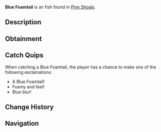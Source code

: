 {{FishInfobox
|image          = Blue Foamtail.png
|rarity         = Uncommon
|sea            = Second Sea
|location       = [[Pine Shoals]]
|sublocation    = 
|sources        = Fishing Rod
|radar_location = 
|prog_speed     = +10
|xp             = 45
|weather        = Windy
|time           = Day
|season         = Summer
|bait           = Flakes
|base_weight    = 6
|base_value     = 65
|weight_range   = 4
|base_chance    = 175
|base_resil     = 60
}}
'''Blue Foamtail''' is an {{Rarity|Uncommon}} fish found in [[Pine Shoals]].

== Description ==
{{Description|A swift swimmer that foams with blue energy.|Bestiary Entry}}

== Obtainment ==
{{Description|It races where the waves bubble.|Bestiary Hint}}
{{Fish Availability|
Pine Shoals
|top_rods      = 
Free Spirit Rod\351898.56\39895.43;
Azure Of Lagoon\317066.06\36770.13;
Trident Rod\303996.71\36107.79;
Leviathan's Fang Rod\300666.73\35239.05;
Astralhook Rod\288173.56\23362.31;
Training Rod\247485.11\414095.43;
Flimsy Rod\234081.84\25726.95;
Nocturnal Rod\139650.94\134119.58;
Firefly Rod\271036.75\37064;
Egg Rod\267325.05\36723.05;
Blazebringer Rod\271454.77\31300;
Verdant Shear Rod\266871.19\35581.64;
No-Life Rod\249422.33\30525.1;
Seraphic Rod\232481.59\27613.45;
Challenger's Rod\229478.44\27964.29;
Ethereal Prism Rod\229332.42\26729.36;
Depthseeker Rod\223512.28\28645.14;
Rod Of The Forgotten Fang\222746.38\26525.99;
Avalanche Rod\221054.69\28420.82;
Rod Of The Exalted One\219796.8\25866.04;
Volcanic Rod\219406.37\27267.01;
Rod Of The Depths\219111.96\26320.55;
Zeus Rod\218501.39\27154.54;
Steady Rod\212358.74\22928.64
|recommended   = Free Spirit Rod
}}

== Catch Quips ==
When catching a Blue Foamtail, the player has a chance to make one of the following exclamations:
* A Blue Foamtail!
* Foamy and fast!
* Blue blur!

== Change History ==
{{Change History|{{subst:Current Version}}}}

== Navigation ==
{{Fish Navbox|Pine Shoals}}